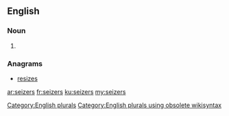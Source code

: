 ==English==

===Noun===
{{head|en}}

# {{plural of|seizer}}

===Anagrams===
* [[resizes#English|resizes]]

[[Category:English plurals]][[Category:English plurals using obsolete wikisyntax]]

[[ar:seizers]]
[[fr:seizers]]
[[ku:seizers]]
[[my:seizers]]